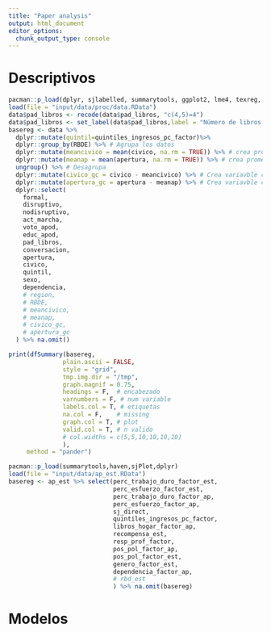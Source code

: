 ```yaml
---
title: "Paper analysis"
output: html_document
editor_options: 
  chunk_output_type: console
---
```


# Descriptivos

```r
pacman::p_load(dplyr, sjlabelled, summarytools, ggplot2, lme4, texreg, lattice, stargazer, car)
load(file = "input/data/proc/data.RData")
data$pad_libros <- recode(data$pad_libros, "c(4,5)=4")
data$pad_libros <- set_label(data$pad_libros,label = "Número de libros en el hogar")
basereg <- data %>% 
  dplyr::mutate(quintil=quintiles_ingresos_pc_factor)%>%
  dplyr::group_by(RBDE) %>% # Agrupa los datos
  dplyr::mutate(meancivico = mean(civico, na.rm = TRUE)) %>% # crea promedio para cada escuela
  dplyr::mutate(meanap = mean(apertura, na.rm = TRUE)) %>% # crea promedio para cada escuela
  ungroup() %>% # Desagrupa
  dplyr::mutate(civico_gc = civico - meancivico) %>% # Crea variavble centrada al grupo (escuela)
  dplyr::mutate(apertura_gc = apertura - meanap) %>% # Crea variavble centrada al grupo (escuela)
  dplyr::select(
    formal,
    disruptivo,
    nodisruptivo,
    act_marcha,
    voto_apod,
    educ_apod,
    pad_libros,
    conversacion,
    apertura,
    civico,
    quintil,
    sexo,
    dependencia,
    # region,
    # RBDE,
    # meancivico,
    # meanap,
    # civico_gc,
    # apertura_gc
  ) %>% na.omit()

print(dfSummary(basereg,
               plain.ascii = FALSE,
               style = "grid",
               tmp.img.dir = "/tmp",
               graph.magnif = 0.75,
               headings = F,  # encabezado
               varnumbers = F, # num variable
               labels.col = T, # etiquetas
               na.col = F,    # missing
               graph.col = T, # plot
               valid.col = T, # n valido
               # col.widths = c(5,5,10,10,10,10)
               ),
     method = "pander")
```


```r
pacman::p_load(summarytools,haven,sjPlot,dplyr)
load(file = "input/data/ap_est.RData")
basereg <- ap_est %>% select(perc_trabajo_duro_factor_est,
                             perc_esfuerzo_factor_est,
                             perc_trabajo_duro_factor_ap,
                             perc_esfuerzo_factor_ap,
                             sj_direct,
                             quintiles_ingresos_pc_factor,
                             libros_hogar_factor_ap,
                             recompensa_est,
                             resp_prof_factor,
                             pos_pol_factor_ap,
                             pos_pol_factor_est,
                             genero_factor_est,
                             dependencia_factor_ap,
                             # rbd_est
                             ) %>% na.omit(basereg)


```



# Modelos